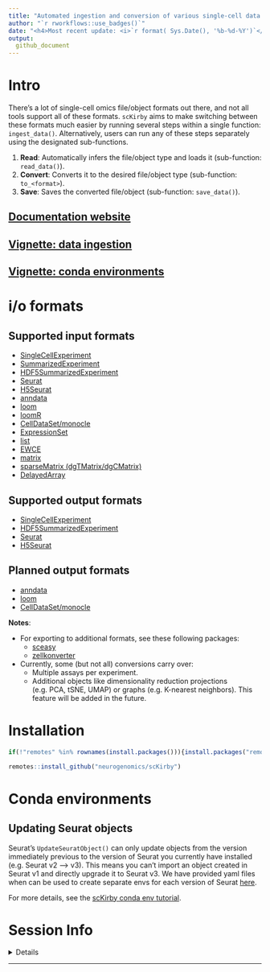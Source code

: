 ```yaml
---
title: "Automated ingestion and conversion of various single-cell data formats"
author: "`r rworkflows::use_badges()`" 
date: "<h4>Most recent update: <i>`r format( Sys.Date(), '%b-%d-%Y')`</i></h4>"
output:
  github_document 
---
```


# Intro

There's a lot of single-cell omics file/object formats out there, and not all tools support all of these formats. `scKirby` aims to make switching between these formats much easier by running several steps within a single function: `ingest_data()`. Alternatively, users can run any of these steps separately using the designated sub-functions. 

1. **Read**: Automatically infers the file/object type and loads it (sub-function: `read_data()`).  
2. **Convert**: Converts it to the desired file/object type (sub-function: `to_<format>`). 
3. **Save**: Saves the converted file/object (sub-function: `save_data()`).


## [Documentation website](https://bschilder.github.io/scKirby)  
## [Vignette: data ingestion](https://bschilder.github.io/scKirby/articles/scKirby.html)  
## [Vignette: conda environments](https://bschilder.github.io/scKirby/articles/conda.html)  

# i/o formats 

## Supported input formats

- [SingleCellExperiment](https://bioconductor.org/packages/release/bioc/html/SingleCellExperiment.html) 
- [SummarizedExperiment](https://bioconductor.org/packages/release/bioc/html/SummarizedExperiment.html)  
- [HDF5SummarizedExperiment](https://bioconductor.org/packages/release/bioc/html/HDF5Array.html) 
- [Seurat](https://satijalab.org/seurat/index.html)  
- [H5Seurat](https://mojaveazure.github.io/seurat-disk/articles/convert-anndata.html) 
- [anndata](https://github.com/rcannood/anndata) 
- [loom](http://loompy.org/) 
- [loomR](https://satijalab.org/loomR/loomR_tutorial.html) 
- [CellDataSet/monocle](http://cole-trapnell-lab.github.io/monocle-release/docs/#getting-started-with-monocle) 
- [ExpressionSet](https://www.rdocumentation.org/packages/Biobase/versions/2.32.0/topics/ExpressionSet)
- [list](https://github.com/NathanSkene/EWCE) 
- [EWCE](https://github.com/NathanSkene/EWCE) 
- [matrix](https://cran.r-project.org/web/packages/Matrix/index.html)
- [sparseMatrix (dgTMatrix/dgCMatrix)](https://slowkow.com/notes/sparse-matrix/) 
- [DelayedArray](https://petehaitch.github.io/BioC2020_DelayedArray_workshop/articles/Effectively_using_the_DelayedArray_framework_for_users.html) 

## Supported output formats 

- [SingleCellExperiment](https://bioconductor.org/packages/release/bioc/html/SingleCellExperiment.html)   
- [HDF5SummarizedExperiment](https://bioconductor.org/packages/release/bioc/html/HDF5Array.html)  
- [Seurat](https://satijalab.org/seurat/index.html)   
- [H5Seurat](https://mojaveazure.github.io/seurat-disk/articles/convert-anndata.html)  

## Planned output formats 

- [anndata](https://github.com/rcannood/anndata) 
- [loom](http://loompy.org/) 
- [CellDataSet/monocle](http://cole-trapnell-lab.github.io/monocle-release/docs/#getting-started-with-monocle) 

**Notes**: 

- For exporting to additional formats, see these following packages:  
  + [sceasy](https://github.com/cellgeni/sceasy)  
  + [zellkonverter](https://theislab.github.io/zellkonverter/articles/zellkonverter.html) 
  
- Currently, some (but not all) conversions carry over: 
  + Multiple assays per experiment. 
  + Additional objects like dimensionality reduction projections (e.g. PCA, tSNE, UMAP) or graphs (e.g. K-nearest neighbors). This feature will be added in the future.   


# Installation 

```R
if(!"remotes" %in% rownames(install.packages())){install.packages("remotes")}

remotes::install_github("neurogenomics/scKirby")
```

# Conda environments  

## Updating Seurat objects 

Seurat's `UpdateSeuratObject()` can only update objects from the version immediately previous to the version of Seurat you currently have installed (e.g. Seurat v2 --> v3). This means you can't import an object created in Seurat v1 and directly upgrade it to Seurat v3. We have provided yaml files when can be used to create separate envs for each version of Seurat [here](https://github.com/RajLabMSSM/echoconda/tree/main/inst/conda).  

For more details, see the [scKirby conda env tutorial](https://neurogenomics.github.io/scKirby/articles/conda.html). 
  
  
# Session Info

<details>

```r
utils::sessionInfo()
```

</details>
<hr>
